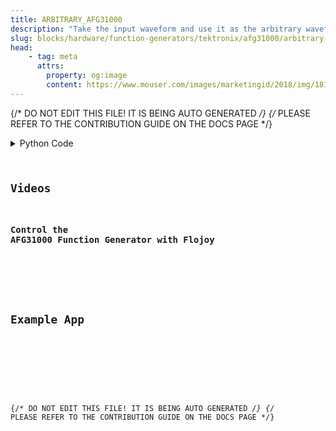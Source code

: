 ```yaml
---
title: ARBITRARY_AFG31000
description: "Take the input waveform and use it as the arbitrary wavefunction."
slug: blocks/hardware/function-generators/tektronix/afg31000/arbitrary-afg31000
head:
    - tag: meta
      attrs:
        property: og:image
        content: https://www.mouser.com/images/marketingid/2018/img/181892545.png?v=070223.0304
---
```


{/* DO NOT EDIT THIS FILE! IT IS BEING AUTO GENERATED */}
{/* PLEASE REFER TO THE CONTRIBUTION GUIDE ON THE DOCS PAGE */}


<DownloadStudioBanner />
<PythonDocsDisplay docstring={block_data["docstring"]} />
<details>
<summary>Python Code</summary>



<Code code={pythonCode} lang="py" wrap theme="dracula" />

[Find this Flojoy Block on GitHub](https://github.com/flojoy-ai/blocks/blob/main/blocks/HARDWARE/FUNCTION_GENERATORS/TEKTRONIX/AFG31000/ARBITRARY_AFG31000/ARBITRARY_AFG31000.py)

</details>

## Videos


### Control the AFG31000 Function Generator with Flojoy

<div className="not-content">
<YouTube id="https://www.youtube.com/watch?v=pEJ8JgsIYNo" />
</div>

## Example App


<GetHelpWidget />


<AppDisplay app={app} blockName="ARBITRARY_AFG31000" client:visible />


<Example />

{/* DO NOT EDIT THIS FILE! IT IS BEING AUTO GENERATED */}
{/* PLEASE REFER TO THE CONTRIBUTION GUIDE ON THE DOCS PAGE */}
